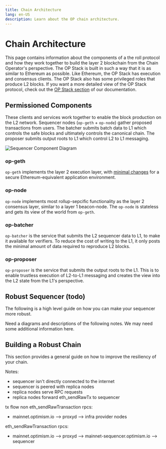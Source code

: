 ```yaml
---
title: Chain Architecture
lang: en-US
description: Learn about the OP chain architecture.
---
```



# Chain Architecture

This page contains information about the components of a the roll protocol and
how they work together to build the layer 2 blockchain from the Chain Operator's
perspective. The OP Stack is built in such a way that it is as similar to
Ethereum as possible. Like Ethereum, the OP Stack has execution and consensus
clients. The OP Stack also has some privileged roles that produce L2 blocks.
If you want a more detailed view of the OP Stack protocol, check out the
[OP Stack section](/stack/getting-started) of our documentation.

## Permissioned Components

These clients and services work together to enable the block production on the L2 network.
Sequencer nodes (`op-geth` + `op-node`) gather proposed transactions from users. 
The batcher submits batch data to L1 which controls the safe blocks and ultimately
controls the canonical chain. The proposer submits output roots to L1 which control 
L2 to L1 messaging.

<Image 
  src="/img/builders/chain-operators/sequencer-diagram.png" 
  alt="Sequencer Component Diagram" 
  width={400} 
  height={400} />

### op-geth

`op-geth` implements the layer 2 execution layer, with [minimal changes](https://op-geth.optimism.io/)
for a secure Ethereum-equivalent application environment.

### op-node

`op-node` implements most rollup-sepcific functionality as the layer 2
consensus layer, similar to a layer 1 beacon-node. The `op-node` is stateless and gets
its view of the world from `op-geth`.

### op-batcher

`op-batcher` is the service that submits the L2 sequencer data to L1, to make it available
for verifiers. To reduce the cost of writing to the L1, it only posts the minimal
amount of data required to reproduce L2 blocks.

### op-proposer

`op-proposer` is the service that submits the output roots to the L1. This is to enable
trustless execution of L2-to-L1 messaging and creates the view into the L2 state from
the L1's perspective.

## Robust Sequencer (todo)

The following is a high level guide on how you can make your sequencer more robust.

Need a diagrams and descriptions of the following notes. We may need some additional
information here.

## Building a Robust Chain

This section provides a general guide on how to improve the resiliency of your chain.

Notes:

*   sequencer isn't directly connected to the internet
*   sequencer is peered with replica nodes
*   replica nodes serve RPC requests
*   replica nodes forward eth\_sendRawTx to sequencer

tx flow
non eth\_sendRawTransaction rpcs:

*   mainnet.optimism.io --> proxyd --> infra provider nodes

eth_sendRawTransaction rpcs: 

*   mainnet.optimism.io --> proxyd --> mainnet-sequencer.optimism.io --> sequencer
